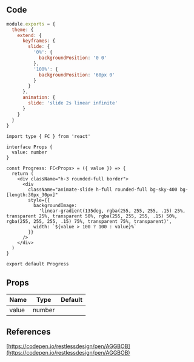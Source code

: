 
## Code

```javascript title="tailwind.config.js"
module.exports = {
  theme: {
    extend: {
      keyframes: {
        slide: {
          '0%': {
            backgroundPosition: '0 0'
          },
          '100%': {
            backgroundPosition: '60px 0'
          }
        }
      },
      animation: {
        slide: 'slide 2s linear infinite'
      }
    }
  }
}
```

```tsx title="components/Progress/index.tsx"
import type { FC } from 'react'

interface Props {
  value: number
}

const Progress: FC<Props> = ({ value }) => {
  return (
    <div className="h-3 rounded-full border">
      <div
        className="animate-slide h-full rounded-full bg-sky-400 bg-[length:30px_30px]"
        style={{
          backgroundImage:
            'linear-gradient(135deg, rgba(255, 255, 255, .15) 25%, transparent 25%, transparent 50%, rgba(255, 255, 255, .15) 50%, rgba(255, 255, 255, .15) 75%, transparent 75%, transparent)',
          width: `${value > 100 ? 100 : value}%`
        }}
      />
    </div>
  )
}

export default Progress
```

## Props

| Name  | Type   | Default |
| ----- | ------ | ------- |
| value | number |         |

## References

[https://codepen.io/restlessdesign/pen/AGGBOB](https://codepen.io/restlessdesign/pen/AGGBOB)
